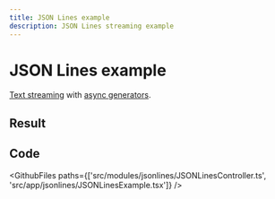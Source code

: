 ```yaml
---
title: JSON Lines example
description: JSON Lines streaming example
---
```



# JSON Lines example

[Text streaming](https://vovk.dev/controller/jsonlines) with [async generators](https://developer.mozilla.org/en-US/docs/Web/JavaScript/Reference/Global_Objects/AsyncGenerator).

## Result

<Example>
  <JSONLinesExample />
</Example>

## Code

<GithubFiles paths={['src/modules/jsonlines/JSONLinesController.ts', 'src/app/jsonlines/JSONLinesExample.tsx']} />
